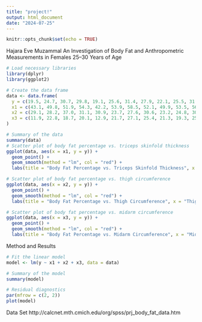 ```yaml
---
title: "project!"
output: html_document
date: "2024-07-25"
---
```


```r
knitr::opts_chunk$set(echo = TRUE)
```

Hajara Eve Muzammal
An Investigation of Body Fat and Anthropometric Measurements in Females 25–30 Years of Age

```r
# Load necessary libraries
library(dplyr)
library(ggplot2)

# Create the data frame
data <- data.frame(
  y = c(19.5, 24.7, 30.7, 29.8, 19.1, 25.6, 31.4, 27.9, 22.1, 25.5, 31.1, 30.4, 18.7, 19.7, 14.6, 29.5, 27.7, 30.2, 22.7, 25.2),
  x1 = c(43.1, 49.8, 51.9, 54.3, 42.2, 53.9, 58.5, 52.1, 49.9, 53.5, 56.6, 56.7, 46.5, 44.2, 42.7, 54.4, 55.3, 58.6, 48.2, 51.0),
  x2 = c(29.1, 28.2, 37.0, 31.1, 30.9, 23.7, 27.6, 30.6, 23.2, 24.8, 30.0, 28.3, 23.0, 28.6, 21.3, 30.1, 25.7, 24.6, 27.1, 27.5),
  x3 = c(11.9, 22.8, 18.7, 20.1, 12.9, 21.7, 27.1, 25.4, 21.3, 19.3, 25.4, 27.2, 11.7, 17.8, 12.8, 23.9, 22.6, 25.4, 14.8, 21.1)
)

# Summary of the data
summary(data)
# Scatter plot of body fat percentage vs. triceps skinfold thickness
ggplot(data, aes(x = x1, y = y)) +
  geom_point() +
  geom_smooth(method = "lm", col = "red") +
  labs(title = "Body Fat Percentage vs. Triceps Skinfold Thickness", x = "Triceps Skinfold Thickness", y = "Body Fat Percentage")

# Scatter plot of body fat percentage vs. thigh circumference
ggplot(data, aes(x = x2, y = y)) +
  geom_point() +
  geom_smooth(method = "lm", col = "red") +
  labs(title = "Body Fat Percentage vs. Thigh Circumference", x = "Thigh Circumference", y = "Body Fat Percentage")

# Scatter plot of body fat percentage vs. midarm circumference
ggplot(data, aes(x = x3, y = y)) +
  geom_point() +
  geom_smooth(method = "lm", col = "red") +
  labs(title = "Body Fat Percentage vs. Midarm Circumference", x = "Midarm Circumference", y = "Body Fat Percentage")

```

Method and Results 
```r
# Fit the linear model
model <- lm(y ~ x1 + x2 + x3, data = data)

# Summary of the model
summary(model)

# Residual diagnostics
par(mfrow = c(2, 2))
plot(model)
```

Data Set
http://calcnet.mth.cmich.edu/org/spss/prj_body_fat_data.htm

